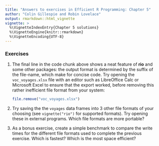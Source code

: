 ```yaml
---
title: "Answers to exercises in Efficient R Programming: Chapter 5"
author: "Colin Gillespie and Robin Lovelace"
output: rmarkdown::html_vignette
vignette: >
  %\VignetteIndexEntry{Chapter 5 solutions}
  %\VignetteEngine{knitr::rmarkdown}
  %\VignetteEncoding{UTF-8}
---
```


### Exercises {-}

1. The final line in the code chunk above shows a neat feature of **rio** and some other packages: the output format is determined by the suffix of the file-name, which make for concise code. Try opening the `voc_voyages.xlsx` file with an editor such as LibreOffice Calc or Microsoft Excel to ensure that the export worked, before removing this rather inefficient file format from your system:

    ```r
    file.remove("voc_voyages.xlsx")
    ```

2. Try saving the the `voyages` data frames into 3 other file formats of your choosing (see `vignette("rio")` for supported formats). Try opening these in external programs. Which file formats are more portable?

3. As a bonus exercise, create a simple benchmark to compare the write times for the different file formats used to complete the previous exercise. Which is fastest? Which is the most space efficient?
